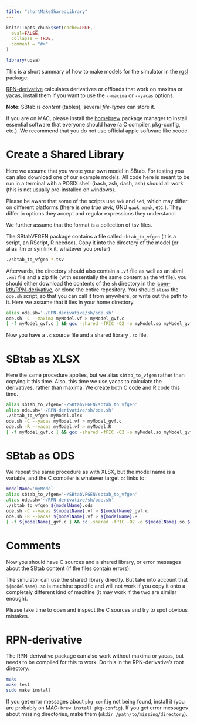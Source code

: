 ```yaml
---
title: "shortMakeSharedLibrary"
---
```


```r
knitr::opts_chunk$set(cache=TRUE,
  eval=FALSE,
  collapse = TRUE,
  comment = "#>"
)
```

```r
library(uqsa)
```

This is a short summary of how to make models for the simulator in the
[rgsl](https://github.com/icpm-kth/rgsl) package.

[RPN-derivative](https://github.com/icpm-kth/RPN-derivative)
calculates derivatives or offloads that work on maxima or yacas,
install them if you want to use the `--maxima` or `--yacas` options.

**Note**: SBtab is *content* (tables), several *file-types* can store it.

If you are on MAC, please install the [homebrew](https://brew.sh/)
package manager to install essential software that everyone should
have (a C compiler, pkg-config, etc.). We recommend that you do not
use official apple software like xcode.

# Create a Shared Library

Here we assume that you wrote your own model in SBtab. For testing you
can also download one of our example models. All code here is meant to
be run in a terminal with a POSIX shell (bash, zsh, dash, ash) should
all work (this is not usually pre-installed on windows).

Please be aware that some of the scripts use `awk` and `sed`, which
may differ on different platforms (there is *one true awk*, GNU
`gawk`, `mawk`, etc.). They differ in options they accept and regular
expressions they understand.

We further assume that the format is a collection of tsv files.

The SBtabVFGEN package contains a file called `sbtab_to_vfgen` (it is
a script, an RScript, R needed). Copy it into the directory of the
model (or alias itm or symlink it, whatever you prefer)

```sh
./sbtab_to_vfgen *.tsv
```

Afterwards, the directory should also contain a `.vf` file as well as
an sbml `.xml` file and a zip file (with essentially the same content
as the vf file).  you should either download the contents of the `sh`
directory in the
[icpm-kth/RPN-derivative](https://github.com/icpm-kth/RPN-derivative),
or clone the entire repository. You should `alias` the `ode.sh`
script, so that you can call it from anywhere, or write out the path
to it. Here we assume that it lies in your home directory.

```sh
alias ode.sh='~/RPN-derivative/sh/ode.sh'
ode.sh -C --maxima myModel.vf > myModel_gvf.c
[ -f myModel_gvf.c ] && gcc -shared -fPIC -O2 -o myModel.so myModel_gvf.c
```

Now you have a `.c` source file and a shared library `.so` file.

# SBtab as XLSX

Here the same procedure applies, but we alias `sbtab_to_vfgen` rather
than copying it this time. Also, this time we use yacas to calculate
the derivatives, rather than maxima. We create both C code and R code
this time.


```sh
alias sbtab_to_vfgen='~/SBtabVFGEN/sbtab_to_vfgen'
alias ode.sh='~/RPN-derivative/sh/ode.sh'
./sbtab_to_vfgen myModel.xlsx
ode.sh -C --yacas myModel.vf > myModel_gvf.c
ode.sh -R --yacas myModel.vf > myModel.R
[ -f myModel_gvf.c ] && gcc -shared -fPIC -O2 -o myModel.so myModel_gvf.c
```

# SBtab as ODS

We repeat the same procedure as with XLSX, but the model name is a
variable, and the C compiler is whatever target `cc` links to:

```sh
modelName='myModel'
alias sbtab_to_vfgen='~/SBtabVFGEN/sbtab_to_vfgen'
alias ode.sh='~/RPN-derivative/sh/ode.sh'
./sbtab_to_vfgen ${modelName}.ods
ode.sh -C --yacas ${modelName}.vf > ${modelName}_gvf.c
ode.sh -R --yacas ${modelName}.vf > ${modelName}.R
[ -f ${modelName}_gvf.c ] && cc -shared -fPIC -O2 -o ${modelName}.so ${modelName}_gvf.c
```

# Comments

Now you should have C sources and a shared library, or error messages
about the SBtab content (if the files contain errors).

The simulator can use the shared library directly. But take into
account that `${modelName}.so` is machine specific and will not work
if you copy it onto a completely different kind of machine (it may
work if the two are similar enough).

Please take time to open and inspect the C sources and try to spot
obvious mistakes.

# RPN-derivative

The RPN-derivative package can also work without maxima or yacas, but
needs to be compiled for this to work. Do this in the RPN-derivative's root directory:

```sh
make
make test
sudo make install
```

If you get error messages about `pkg-config` not being found, install
it (you are probably on MAC: `brew install pkg-config`). If you get
error messages about missing directories, make them (`mkdir
/path/to/missing/directory`).
